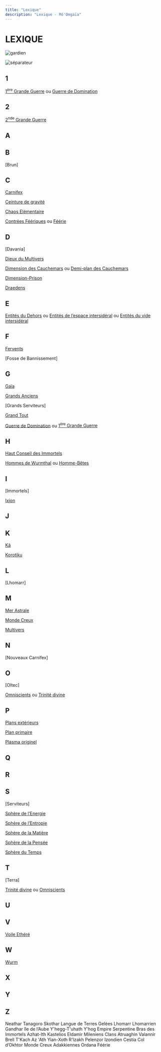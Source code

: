 ```yaml
---
title: "Lexique"
description: "Lexique - Mô'Omgaïa"
---
```



# LEXIQUE

![gardien](/articles_images/lexique/diablo1.png#center)

![séparateur](/articles_images/lexique/separator.svg#center)

## 1

[1<sup>ère</sup> Grande Guerre](./histoire/origines/la_creation_du_multivers#la-guerre-de-domination-le-voile-éthéré-et-les-contrées-féeriques) ou [Guerre de Domination](./histoire/origines/la_creation_du_multivers#la-guerre-de-domination-le-voile-éthéré-et-les-contrées-féeriques)

## 2
[2<sup>nde</sup> Grande Guerre](.histoire/origines/la_genese#la-2nde-grande-guerre)

## A

## B

[Brun]

## C

[Carnifex](./histoire/origines/les_carnifex#carnifex)

[Ceinture de gravité](./histoire/origines/la_genese#le-monde-creux)

[Chaos Elémentaire](./histoire/origines/la_creation_du_multivers#chaos-elementaire)

[Contrées Féériques](./histoire/origines/la_creation_du_multivers#les-contrées-féériques) ou [Féérie](./histoire/origines/la_creation_du_multivers#les-contrées-féériques)

## D

[Davania]

[Dieux du Multivers](./histoire/origines/la_creation_du_multivers#dieux-du-multivers)

[Dimension des Cauchemars](./histoire/origines/la_dimension_des_cauchemars) ou [Demi-plan des Cauchemars](./histoire/origines/la_dimension_des_cauchemars)

[Dimension-Prison](./histoire/origines/la_genese#dimension-prison)

[Draedens](./histoire/origines/la_creation_du_multivers#draedens)

## E

[Entités du Dehors](./histoire/origines/la_genese#entités-du-dehors) ou [Entités de l’espace intersidéral](./histoire/origines/la_genese#entités-du-dehors) ou [Entités du vide intersidéral](./histoire/origines/la_genese#entités-du-dehors)

## F

[Fervents](./histoire/origines/la_genese#fervents)

[Fosse de Bannissement]

## G

[Gaïa](./histoire/origines/la_genese#gaïa)

[Grands Anciens](./histoire/origines/la_creation_du_multivers#grands-anciens)

[Grands Serviteurs]

[Grand Tout](./histoire/origines/la_creation_du_multivers#le-grand-tout)

[Guerre de Domination](./histoire/origines/la_creation_du_multivers#la-guerre-de-domination-le-voile-éthéré-et-les-contrées-féeriques) ou [1<sup>ère</sup> Grande Guerre](./histoire/origines/la_creation_du_multivers#la-guerre-de-domination-le-voile-éthéré-et-les-contrées-féeriques)

## H

[Haut Conseil des Immortels](.histoire/origines/la_creation_du_multivers#le-nouvel-ordre-divin)

[Hommes de Wurmthal](./histoire/origines/les_carnifex#75000-avc) ou [Homme-Bêtes](./histoire/origines/les_carnifex#75000-avc)

## I

[Immortels]

[Ixion](./histoire/origines/la_genese#ixion)

## J

## K

[Kâ](./histoire/origines/la_genese#kâ)

[Korotiku](./histoire/origines/la_genese#korotiku)

## L
[Lhomarr]

## M

[Mer Astrale](./histoire/origines/la_creation_du_multivers#mer-astrale)

[Monde Creux](./histoire/origines/la_genese#monde-creux)

[Multivers](./histoire/origines/la_creation_du_multivers#le-grand-tout)

## N

[Nouveaux Carnifex]

## O

[Oltec]

[Omniscients](./histoire/origines/la_creation_du_multivers#omniscients) ou [Trinité divine](./histoire/origines/la_creation_du_multivers#trinité-divine)

## P

[Plans extérieurs](./histoire/origines/la_creation_du_multivers#plans-extérieurs)

[Plan primaire](./histoire/origines/la_creation_du_multivers#plan-primaire)

[Plasma originel](./histoire/origines/la_creation_du_multivers#plasma-originel)

## Q

## R

## S

[Serviteurs]

[Sphère de l’Energie](./ressources/religion/spheres#sphère-de-lenergie)

[Sphère de l’Entropie](./ressources/religion/spheres#sphère-de-lentropie)

[Sphère de la Matière](./ressources/religion/spheres#sphère-de-la-matière)

[Sphère de la Pensée](./ressources/religion/spheres#sphère-de-la-pensée)

[Sphère du Temps](./ressources/religion/spheres#sphère-du-temps)

## T

[Terra]

[Trinité divine](./histoire/origines/la_creation_du_multivers#le-grand-tout) ou [Omniscients](./histoire/origines/la_creation_du_multivers#le-grand-tout)

## U

## V

[Voile Ethéré](./histoire/origines/la_creation_du_multivers#voile_ethéré)

## W

[Wurm](./histoire/origines/les_carnifex#wurm)

## X

## Y

## Z





Neathar
Tanagoro
Skothar
Langue de Terres Gelées
Lhomarr 
Lhomarrien
Gandhar
île de l’Aube
Y'hegg-T'uhath
Y'hog
Empire Serpentine
Bras des Immortels
Azhat-Ith
Kastelios
Eldamir
Mileniens
Clans Atruaghin
Valannir
Brell
T'Kach
Az 'Ath
Yian-Xoth
R'lzakh
Pelenzor
Izondien
Cestia
Col d’Okhtor
Monde Creux
Adakkiennes
Ordana
Féérie
